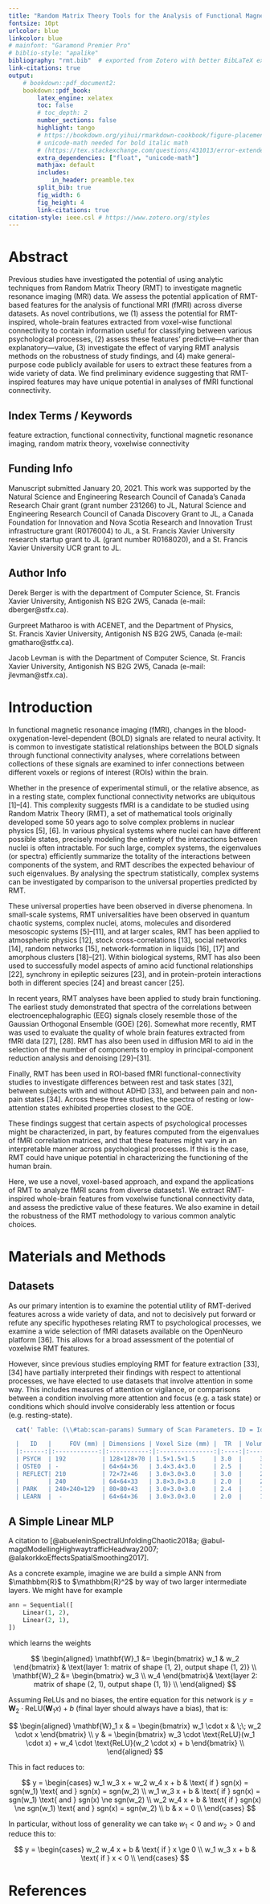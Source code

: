 ```yaml
---
title: "Random Matrix Theory Tools for the Analysis of Functional Magnetic-Resonance Imaging Examinations"
fontsize: 10pt
urlcolor: blue
linkcolor: blue
# mainfont: "Garamond Premier Pro"
# biblio-style: "apalike"
bibliography: "rmt.bib"  # exported from Zotero with better BibLaTeX extension
link-citations: true
output:
    # bookdown::pdf_document2:
    bookdown::pdf_book:
        latex_engine: xelatex
        toc: false
        # toc_depth: 2
        number_sections: false
        highlight: tango
        # https://bookdown.org/yihui/rmarkdown-cookbook/figure-placement.html
        # unicode-math needed for bold italic math
        # (https://tex.stackexchange.com/questions/431013/error-extended-mathchar-used-as-mathchar-when-using-bm)
        extra_dependencies: ["float", "unicode-math"]
        mathjax: default
        includes:
            in_header: preamble.tex
        split_bib: true
        fig_width: 6
        fig_height: 4
        link-citations: true
citation-style: ieee.csl # https://www.zotero.org/styles
---
```



# Abstract

Previous studies have investigated the potential of using analytic techniques from Random Matrix
Theory (RMT) to investigate magnetic resonance imaging (MRI) data. We assess the potential
application of RMT-based features for the analysis of functional MRI (fMRI) across diverse datasets.
As novel contributions, we (1) assess the potential for RMT-inspired, whole-brain features extracted
from voxel-wise functional connectivity to contain information useful for classifying between
various psychological processes, (2) assess these features’ predictive—rather than
explanatory—value, (3) investigate the effect of varying RMT analysis methods on the robustness of
study findings, and (4) make general-purpose code publicly available for users to extract these
features from a wide variety of data. We find preliminary evidence suggesting that RMT-inspired
features may have unique potential in analyses of fMRI functional connectivity.


## Index Terms / Keywords

feature extraction, functional connectivity, functional magnetic resonance imaging, random matrix
theory, voxelwise connectivity

## Funding Info

Manuscript submitted January 20, 2021. This work was supported by the  Natural Science and
Engineering Research Council of Canada's Canada Research Chair grant (grant number 231266) to JL,
Natural Science and Engineering Research Council of Canada Discovery Grant to JL, a Canada
Foundation for Innovation and Nova Scotia Research and Innovation Trust infrastructure grant
(R0176004) to JL, a St. Francis Xavier University research startup grant to JL (grant number
R0168020), and a St. Francis Xavier University UCR grant to JL.

## Author Info

Derek Berger is with the department of Computer Science, St. Francis Xavier University, Antigonish
NS B2G 2W5, Canada (e-mail: dberger@stfx.ca).

Gurpreet Matharoo is with ACENET, and the Department of Physics, St. Francis Xavier University,
Antigonish NS B2G 2W5, Canada (e-mail: gmatharo@stfx.ca).

Jacob Levman is with the Department of Computer Science, St. Francis Xavier University, Antigonish
NS B2G 2W5, Canada (e-mail: jlevman@stfx.ca).

\newpage

# Introduction

In functional magnetic resonance imaging (fMRI), changes in the blood-oxygenation-level-dependent
(BOLD) signals are related to neural activity. It is common to investigate statistical relationships
between the BOLD signals through functional connectivity analyses, where correlations between
collections of these signals are examined to infer connections between different voxels or regions
of interest (ROIs) within the brain.

Whether in the presence of experimental stimuli, or the relative absence, as in a resting state,
complex functional connectivity networks are ubiquitous [1]–[4]. This complexity suggests fMRI is a
candidate to be studied using Random Matrix Theory (RMT), a set of mathematical tools originally
developed some 50 years ago to solve complex problems in nuclear physics [5], [6]. In various
physical systems where nuclei can have different possible states, precisely modeling the entirety of
the interactions between nuclei is often intractable. For such large, complex systems, the
eigenvalues (or spectra) efficiently summarize the totality of the interactions between components
of the system, and RMT describes the expected behaviour of such eigenvalues. By analysing the
spectrum statistically, complex systems can be investigated by comparison to the universal
properties predicted by RMT.

These universal properties have been observed in diverse phenomena. In small-scale systems, RMT
universalities have been observed in quantum chaotic systems, complex nuclei, atoms, molecules and
disordered mesoscopic systems [5]–[11], and at larger scales, RMT has been applied to atmospheric
physics [12], stock cross-correlations [13], social networks [14], random networks [15],
network-formation in liquids [16], [17] and amorphous clusters [18]–[21]. Within biological systems,
RMT has also been used to successfully model aspects of  amino acid functional relationships [22],
synchrony in epileptic seizures [23], and in protein-protein interactions both in different species
[24] and breast cancer [25].

In recent years, RMT analyses have been applied to study brain functioning.  The earliest  study
demonstrated that spectra of the correlations between electroencephalographic (EEG) signals closely
resemble those of the Gaussian Orthogonal Ensemble (GOE) [26].  Somewhat more recently, RMT was used
to evaluate the quality of whole brain features extracted from fMRI data [27], [28]. RMT has also
been used in diffusion MRI to aid in the selection of the number of components to employ in
principal-component reduction analysis and denoising [29]–[31].

Finally, RMT has been used in ROI-based fMRI functional-connectivity studies to investigate
differences between rest and task states [32], between subjects with and without ADHD [33], and
between pain and non-pain states [34]. Across these three studies, the spectra of resting or
low-attention states exhibited properties closest to the GOE.

These findings suggest that certain aspects of psychological processes might be characterized, in
part, by features computed from the eigenvalues of fMRI correlation matrices, and that these
features might vary in an interpretable manner across psychological processes. If this is the case,
RMT could have unique potential in characterizing the functioning of the human brain.

Here, we use a novel, voxel-based approach, and expand the applications of RMT to analyze fMRI scans
from  diverse datasets1. We extract RMT-inspired whole-brain features from voxelwise functional
connectivity data, and assess the predictive value of these features. We also examine in detail the
robustness of the RMT methodology to various common analytic choices.

# Materials and Methods

## Datasets

As our primary intention is to examine the potential utility of RMT-derived features across a wide
variety of data, and not to decisively put forward or refute any specific hypotheses relating RMT to
psychological processes, we examine a wide selection of fMRI datasets available on the OpenNeuro
platform [36].  This allows for a broad assessment of the potential of voxelwise RMT features.

However, since previous studies employing RMT for feature extraction [33], [34] have partially
interpreted their findings with respect to attentional processes, we have elected to use datasets
that involve attention in some way. This includes measures of attention or vigilance, or comparisons
between a condition involving more attention and focus (e.g. a task state) or conditions which
should involve considerably less attention or focus (e.g. resting-state).

```r
  cat(' Table: (\\#tab:scan-params) Summary of Scan Parameters. ID = Identifier for paper. FOV = Field of View. TR = Time of Repetition (seconds). Time = total duration (minutes) of each scan. Dimensions listed as M × N × P, indicate P slices with dimensions M × N.

  |   ID   |     FOV (mm) | Dimensions | Voxel Size (mm) |  TR  | Volumes | Time (m) |
  |:------:|:------------:|:-----------:|:---------------:|:----:|:-------:|:--------:|
  | PSYCH  | 192          | 128×128×70 | 1.5×1.5×1.5     | 3.0  |     300 |  15     |
  | OSTEO  | -            | 64×64×36   | 3.4×3.4×3.0     | 2.5  |     300 |  12.5   |
  | REFLECT| 210          | 72×72×46   | 3.0×3.0×3.0     | 3.0  |     204 |  10.2   |
  |        | 240          | 64×64×33   | 3.8×3.8×3.8     | 2.0  |     260 |  8.7    |
  | PARK   | 240×240×129  | 80×80×43   | 3.0×3.0×3.0     | 2.4  |     149 |  5.96   |
  | LEARN  |  -           | 64×64×36   | 3.0×3.0×3.0     | 2.0  |     195 |  6.5    |')

```

## A Simple Linear MLP

A citation to [@abueleninSpectralUnfoldingChaotic2018a;
@abul-magdModellingHighwaytrafficHeadway2007; @alakorkkoEffectsSpatialSmoothing2017].

As a concrete example, imagine we are build a simple ANN from $\mathbbm{R}$ to $\mathbbm{R}^2$ by
way of two larger intermediate layers. We might have for example

```python
ann = Sequential([
    Linear(1, 2),
    Linear(2, 1),
])
```

which learns the weights

$$
\begin{aligned}
\mathbf{W}_1 &= \begin{bmatrix} w_1 & w_2 \end{bmatrix} & \text{layer 1: matrix of shape (1, 2), output shape (1, 2)} \\
\mathbf{W}_2 &= \begin{bmatrix} w_3 \\ w_4 \end{bmatrix}& \text{layer 2: matrix of shape (2, 1), output shape (1, 1)} \\
\end{aligned}
$$

Assuming ReLUs and no biases, the entire equation for this network is
$y = \mathbf{W}_2 \cdot \text{ReLU}(\mathbf{W}_1 x) + b$ (final layer should always have a bias), that is:

$$
\begin{aligned}
\mathbf{W}_1 x & = \begin{bmatrix} w_1 \cdot x & \;\; w_2 \cdot x \end{bmatrix} \\
             y & = \begin{bmatrix}  w_3 \cdot \text{ReLU}(w_1 \cdot x) + w_4 \cdot \text{ReLU}(w_2 \cdot x) + b \end{bmatrix} \\
\end{aligned}
$$

This in fact reduces to:

$$
y = \begin{cases}
w_1 w_3 x + w_2 w_4 x + b  & \text{ if }  sgn(x) =   sgn(w_1) \text{ and } sgn(x)   = sgn(w_2) \\
w_1 w_3 x + b              & \text{ if }  sgn(x) =   sgn(w_1) \text{ and } sgn(x) \ne sgn(w_2) \\
w_2 w_4 x + b              & \text{ if }  sgn(x) \ne sgn(w_1) \text{ and } sgn(x)   = sgn(w_2) \\
b                          & x = 0 \\
\end{cases}
$$

In particular, without loss of generality we can take $w_1 < 0$ and $w_2 > 0$ and reduce this to:

$$
y = \begin{cases}
w_2 w_4 x + b  & \text{ if }  x \ge 0 \\
w_1 w_3 x + b  & \text{ if }  x  < 0 \\
\end{cases}
$$

# References
